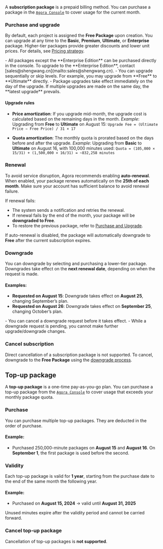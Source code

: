 A **subscription package** is a prepaid billing method. You can purchase a package in the [`Agora Console`](https://console.agora.io) to cover usage for the current month.

### Purchase and upgrade

By default, each project is assigned the **Free Package** upon creation. You can upgrade at any time to the **Basic**, **Premium**, **Ultimate**, or **Enterprise** package. Higher-tier packages provide greater discounts and lower unit prices. For details, see [Pricing strategy](pricing-strategy).

<Admonition type="info" title="Information">
- All packages except the **Enterprise Edition** can be purchased directly in the console. To upgrade to the **Enterprise Edition**, contact [sales@shengwang.cn](mailto:sales@shengwang.cn).
- You can upgrade sequentially or skip levels. For example, you may upgrade from **Free** to **Ultimate** directly.
- Package upgrades take effect immediately on the day of the upgrade. If multiple upgrades are made on the same day, the **latest upgrade** prevails.
</Admonition>

#### Upgrade rules

* **Price amortization**: If you upgrade mid-month, the upgrade cost is calculated based on the remaining days in the month.
  *Example*: Upgrading from **Free** to **Ultimate** on August 15:
  `Upgrade Fee = (Ultimate Price − Free Price) / 31 × 17`

* **Quota amortization**: The monthly quota is prorated based on the days before and after the upgrade.
  *Example*: Upgrading from **Basic** to **Ultimate** on August 16, with 100,000 minutes used:
  `Quota = (105,000 × 15/31) + (1,500,000 × 16/31) = ~832,258 minutes`

### Renewal

To avoid service disruption, Agora recommends enabling **auto-renewal**. When enabled, your package renews automatically on the **25th of each month**. Make sure your account has sufficient balance to avoid renewal failure.

If renewal fails:

* The system sends a notification and retries the renewal.
* If renewal fails by the end of the month, your package will be **downgraded to Free**.
* To restore the previous package, refer to [Purchase and Upgrade](#purchase-and-upgrade).

If auto-renewal is disabled, the package will automatically downgrade to **Free** after the current subscription expires.

### Downgrade

You can downgrade by selecting and purchasing a lower-tier package. Downgrades take effect on the **next renewal date**, depending on when the request is made.

#### Examples:

* **Requested on August 15**: Downgrade takes effect on **August 25**, changing September’s plan.
* **Requested on August 26**: Downgrade takes effect on **September 25**, changing October’s plan.

<Admonition type="info" title="Note">
- You can cancel a downgrade request before it takes effect.
- While a downgrade request is pending, you cannot make further upgrade/downgrade changes.
</Admonition>

### Cancel subscription

Direct cancellation of a subscription package is not supported. To cancel, downgrade to the **Free Package** using the [downgrade process](#downgrade).

## Top-up package

A **top-up package** is a one-time pay-as-you-go plan. You can purchase a top-up package from the [`Agora Console`](https://console.agora.io) to cover usage that exceeds your monthly package quota.

### Purchase

You can purchase multiple top-up packages. They are deducted in the order of purchase.

#### Example:

* Purchased 250,000-minute packages on **August 15** and **August 16**. On **September 1**, the first package is used before the second.

### Validity

Each top-up package is valid for **1 year**, starting from the purchase date to the end of the same month the following year.

#### Example:

* Purchased on **August 15, 2024** → valid until **August 31, 2025**

Unused minutes expire after the validity period and cannot be carried forward.

### Cancel top-up package

Cancellation of top-up packages is **not supported**.
